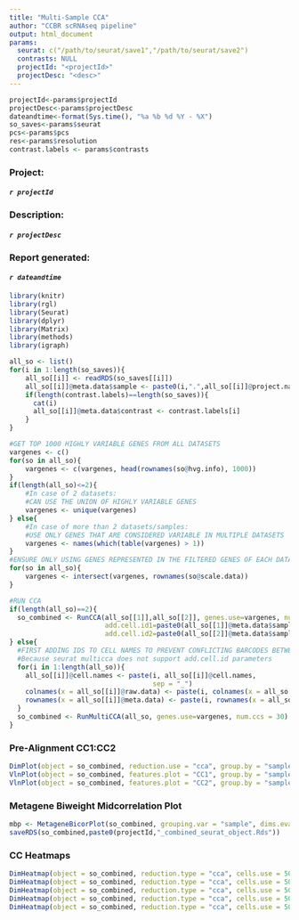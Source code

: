 ```yaml
---
title: "Multi-Sample CCA"
author: "CCBR scRNAseq pipeline"
output: html_document
params:
  seurat: c("/path/to/seurat/save1","/path/to/seurat/save2")
  contrasts: NULL
  projectId: "<projectId>"
  projectDesc: "<desc>"
---
```



```r
projectId<-params$projectId
projectDesc<-params$projectDesc
dateandtime<-format(Sys.time(), "%a %b %d %Y - %X")
so_saves<-params$seurat
pcs<-params$pcs
res<-params$resolution
contrast.labels <- params$contrasts
```

### **Project:**
####    *`r projectId`*
### **Description:** 
####    *`r projectDesc`*
### **Report generated:** 
####    *`r dateandtime`* 

```r
library(knitr)
library(rgl)
library(Seurat)
library(dplyr)
library(Matrix)
library(methods)
library(igraph)

all_so <- list()
for(i in 1:length(so_saves)){
	all_so[[i]] <- readRDS(so_saves[[i]])
	all_so[[i]]@meta.data$sample <- paste0(i,".",all_so[[i]]@project.name)
	if(length(contrast.labels)==length(so_saves)){
	  cat(i)
	  all_so[[i]]@meta.data$contrast <- contrast.labels[i]
	}
}

#GET TOP 1000 HIGHLY VARIABLE GENES FROM ALL DATASETS
vargenes <- c()
for(so in all_so){
	vargenes <- c(vargenes, head(rownames(so@hvg.info), 1000))
}
if(length(all_so)<=2){
	#In case of 2 datasets:
	#CAN USE THE UNION OF HIGHLY VARIABLE GENES
	vargenes <- unique(vargenes)
} else{
	#In case of more than 2 datasets/samples:
	#USE ONLY GENES THAT ARE CONSIDERED VARIABLE IN MULTIPLE DATASETS
	vargenes <- names(which(table(vargenes) > 1))
}
#ENSURE ONLY USING GENES REPRESENTED IN THE FILTERED GENES OF EACH DATASET
for(so in all_so){
	vargenes <- intersect(vargenes, rownames(so@scale.data))
}
```

```r
#RUN CCA
if(length(all_so)==2){
  so_combined <- RunCCA(all_so[[1]],all_so[[2]], genes.use=vargenes, num.cc = 30,
                        add.cell.id1=paste0(all_so[[1]]@meta.data$sample,"."),
                        add.cell.id2=paste0(all_so[[2]]@meta.data$sample,"."))
} else{
  #FIRST ADDING IDS TO CELL NAMES TO PREVENT CONFLICTING BARCODES BETWEEN DATASETS
  #Because seurat multicca does not support add.cell.id parameters
  for(i in 1:length(all_so)){
    all_so[[i]]@cell.names <- paste(i, all_so[[i]]@cell.names, 
                                    sep = "_")
    colnames(x = all_so[[i]]@raw.data) <- paste(i, colnames(x = all_so[[i]]@raw.data), sep = "_")
    rownames(x = all_so[[i]]@meta.data) <- paste(i, rownames(x = all_so[[i]]@meta.data), sep = "_")
  }
  so_combined <- RunMultiCCA(all_so, genes.use=vargenes, num.ccs = 30)
}
```

### **Pre-Alignment CC1:CC2**

```r
DimPlot(object = so_combined, reduction.use = "cca", group.by = "sample", pt.size = 0.5)
VlnPlot(object = so_combined, features.plot = "CC1", group.by = "sample")
VlnPlot(object = so_combined, features.plot = "CC2", group.by = "sample")
```

### **Metagene Biweight Midcorrelation Plot**

```r
mbp <- MetageneBicorPlot(so_combined, grouping.var = "sample", dims.eval = 1:30, display.progress = TRUE)
saveRDS(so_combined,paste0(projectId,"_combined_seurat_object.Rds"))
```

### **CC Heatmaps**

```r
DimHeatmap(object = so_combined, reduction.type = "cca", cells.use = 500, dim.use = 1:3, do.balanced = TRUE, ncol=2)
DimHeatmap(object = so_combined, reduction.type = "cca", cells.use = 500, dim.use = 4:9, do.balanced = TRUE)
DimHeatmap(object = so_combined, reduction.type = "cca", cells.use = 500, dim.use = 10:15, do.balanced = TRUE)
DimHeatmap(object = so_combined, reduction.type = "cca", cells.use = 500, dim.use = 16:21, do.balanced = TRUE)
DimHeatmap(object = so_combined, reduction.type = "cca", cells.use = 500, dim.use = 22:30, do.balanced = TRUE)
```
